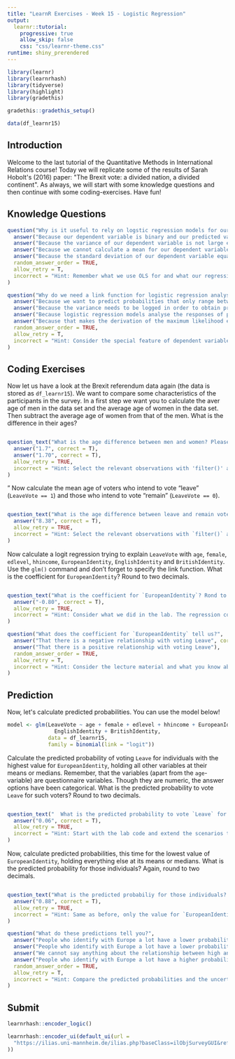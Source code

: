 ```yaml
---
title: "LearnR Exercises - Week 15 - Logistic Regression"
output: 
  learnr::tutorial:
    progressive: true
    allow_skip: false
    css: "css/learnr-theme.css"
runtime: shiny_prerendered
---
```


```r
library(learnr)
library(learnrhash)
library(tidyverse)
library(highlight)
library(gradethis)

gradethis::gradethis_setup()

data(df_learnr15)
```

## Introduction

Welcome to the last tutorial of the Quantitative Methods in International Relations course! Today we will replicate some of the results of Sarah Hobolt\'s (2016) paper: \"The Brexit vote: a divided nation, a divided continent\". As always, we will start with some knowledge questions and then continue with some coding-exercises. Have fun!

## Knowledge Questions

```r
question("Why is it useful to rely on logstic regression models for our referendum vote variable?",
  answer("Because our dependent variable is binary and our predicted values may fall outside the logical boundaries of 0 and 1 if we use OLS.", correct = T),
  answer("Because the variance of our dependent variable is not large enough."),
  answer("Because we cannot calculate a mean for our dependent variable."),
  answer("Because the standard deviation of our dependent variable equals its mean."),
  random_answer_order = TRUE,
  allow_retry = T,
  incorrect = "Hint: Remember what we use OLS for and what our regression line would predict for different kinds of variables."
)
```

```r
question("Why do we need a link function for logistic regression analyses?",
  answer("Because we want to predict probabilities that only range between 0 and 1.", correct = T),
  answer("Because the variance needs to be logged in order to obtain predictions."),
  answer("Because logistic regression models analyse the responses of people participating in surveys.", message = "They do sometimes, but that does not affect the need for a link-function."),
  answer("Because that makes the derivation of the maximum likelihood easier."),
  random_answer_order = TRUE,
  allow_retry = T,
  incorrect = "Hint: Consider the special feature of dependent variables in logistic regressions."
)
```

## Coding Exercises

Now let us have a look at the Brexit referendum data again (the data is stored as `df_learnr15`). We want to compare some characteristics of the participants in the survey. In a first step we want you to calculate the aver age of men in the data set and the average age of women in the data set. Then subtract the average age of women from that of the men. What is the difference in their ages?




```r

```

```r
question_text("What is the age difference between men and women? Please round to two decimals",
  answer("1.7", correct = T),
  answer("1.70", correct = T),
  allow_retry = TRUE,
  incorrect = "Hint: Select the relevant observations with 'filter()' and use the 'mean()' command to calculate the average."
)
```
"
Now calculate the mean age of voters who intend to vote "leave" (`LeaveVote == 1`) and those who intend to vote "remain" (`LeaveVote == 0`).

```r

```

```r
question_text("What is the age difference between leave and remain voters? Please round to two decimals.",
  answer("8.38", correct = T),
  allow_retry = TRUE,
  incorrect = "Hint: Select the relevant observations with `filter()` and use the `median()` command to calculate the median."
)
```

Now calculate a logit regression trying to explain `LeaveVote` with `age`, `female`, `edlevel`, `hhincome`, `EuropeanIdentity`, `EnglishIdentity` and `BritishIdentity`. Use the `glm()` command and don't forget to specify the link function. What is the coefficient for `EuropeanIdentity`? Round to two decimals.

```r

```

```r
question_text("What is the coefficient for `EuropeanIdentity`? Rond to two decimals.",
  answer("-0.80", correct = T),
  allow_retry = TRUE,
  incorrect = "Hint: Consider what we did in the lab. The regression command is similar, just add the new independent variables and don't include some that we do not use anymore."
)
```

```r
question("What does the coefficient for `EuropeanIdentity` tell us?",
  answer("That there is a negative relationship with voting Leave", correct = T),
  answer("That there is a positive relationship with voting Leave"),
  random_answer_order = TRUE,
  allow_retry = T,
  incorrect = "Hint: Consider the lecture material and what you know about the signs of coefficients."
)
```

## Prediction

Now, let\'s calculate predicted probabilities. You can use the model below!
```r
model <- glm(LeaveVote ~ age + female + edlevel + hhincome + EuropeanIdentity +
               EnglishIdentity + BritishIdentity,
             data = df_learnr15,
             family = binomial(link = "logit")) 
```

Calculate the predicted probability of voting `Leave` for individuals with the highest value for `EuropeanIdentity`, holding all other variables at their means or medians. Remember, that the variables (apart from the `age`-variable) are questionnaire variables. Though they are numeric, the answer options have been categorical. What is the predicted probability to vote `Leave` for such voters? Round to two decimals.


```r

```

```r
question_text("  What is the predicted probability to vote `Leave` for such voters? Round to two decimals.",
  answer("0.06", correct = T),
  allow_retry = TRUE,
  incorrect = "Hint: Start with the lab code and extend the scenarios to the new variables we included. Also beware of the order of the variables in the model."
)
```

Now, calculate predicted probabilities, this time for the lowest value of `EuropeanIdentity`, holding everything else at its means or medians. What is the predicted probability for those individuals? Again, round to two decimals.

```r

```

```r
question_text("What is the predicted probabiliy for those individuals? Again, round to two decimals.",
  answer("0.88", correct = T),
  allow_retry = TRUE,
  incorrect = "Hint: Same as before, only the value for `EuropeanIdentity` has to be changed."
)
```

```r
question("What do these predictions tell you?",
  answer("People who identify with Europe a lot have a lower probability of voting Leave than those who do not, holding everything else constant.", correct = T),
  answer("People who identify with Europe a lot have a lower probability of voting Leave than those who do not."),
  answer("We cannot say anything about the relationship between high and low identification with Europe and voting Leave because the difference is not statistically significant."),
  answer("People who identify with Europe a lot have a higher probability of voting Leave than those who do not."),
  random_answer_order = TRUE,
  allow_retry = T,
  incorrect = "Hint: Compare the predicted probabilities and the uncertainty around them."
)
```

## Submit

```r
learnrhash::encoder_logic()
```

```r
learnrhash::encoder_ui(default_ui(url =
  "https://ilias.uni-mannheim.de/ilias.php?baseClass=ilObjSurveyGUI&ref_id=1114229&cmd=infoScreen"
))
```